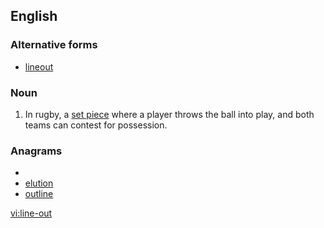 ==English==

===Alternative forms===
* [[lineout]]

===Noun===
{{wikipedia}}
{{en-noun|sg=[[line]]-[[out]]}}

# In rugby, a [[set piece]] where a player throws the ball into play, and both teams can contest for possession.

===Anagrams===
* {{alphagram|eilnotu}}
* [[elution#English|elution]]
* [[outline#English|outline]]

[[vi:line-out]]